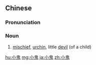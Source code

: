 ==Chinese==
{{zh-forms}}

===Pronunciation===
{{zh-pron
|m=xiǎoguǐ
|c=siu2 gwai2
|mn=sió-kúi/siáu-kúi
|cat=n
}}

===Noun===
{{zh-noun}}

# [[mischief]], [[urchin]], little [[devil]] (of a child)

{{zh-cat|Advanced}}

[[hu:小鬼]]
[[mg:小鬼]]
[[ja:小鬼]]
[[zh:小鬼]]